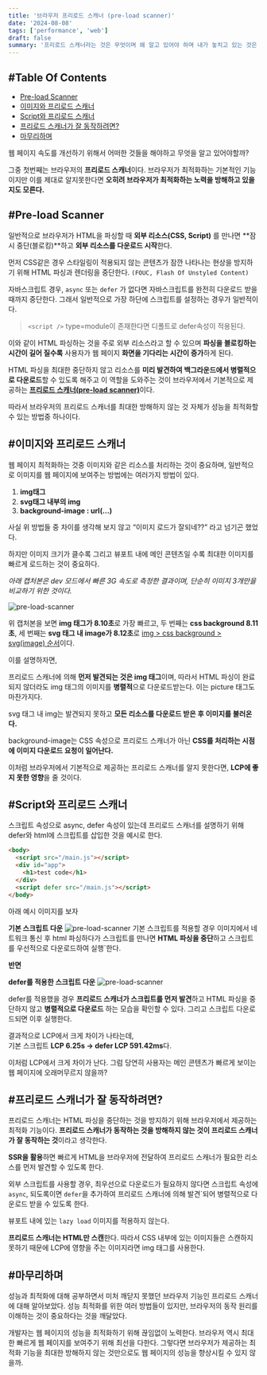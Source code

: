 ```yaml
---
title: '브라우저 프리로드 스캐너 (pre-load scanner)'
date: '2024-08-08'
tags: ['performance', 'web']
draft: false
summary: '프리로드 스캐너라는 것은 무엇이며 왜 알고 있어야 하며 내가 놓치고 있는 것은 무엇일까?'
---
```


## #Table Of Contents

- [Pre-load Scanner](#pre-load-scanner)
- [이미지와 프리로드 스캐너](#이미지와-프리로드-스캐너)
- [Script와 프리로드 스캐너](#script와-프리로드-스캐너)
- [프리로드 스캐너가 잘 동작하려면?](#프리로드-스캐너가-잘-동작하려면)
- [마무리하며](#마무리하며)

웹 페이지 속도를 개선하기 위해서 어떠한 것들을 해야하고 무엇을 알고 있어야할까?

그중 첫번째는 브라우저의 **프리로드 스캐너**이다. 브라우저가 최적화하는 기본적인 기능이지만 이를 제대로 알지못한다면 **오히려 브라우저가 최적화하는 노력을 방해하고 있을지도 모른다.**

## #Pre-load Scanner

일반적으로 브라우저가 HTML을 파싱할 때 **외부 리소스(CSS, Script)** 를 만나면 **잠시 중단(블로킹)**하고 **외부 리소스를 다운로드 시작**한다.

먼저 CSS같은 경우 스타일링이 적용되지 않는 콘텐츠가 잠깐 나타나는 현상을 방지하기 위해 HTML 파싱과 렌더링을 중단한다. `(FOUC, Flash Of Unstyled Content)`

자바스크립트 경우, `async` 또는 `defer` 가 없다면 자바스크립트를 완전히 다운로드 받을 때까지 중단한다. 그래서 일반적으로 가장 하단에 스크립트를 설정하는 경우가 일반적이다.

> `<script />` type=module이 존재한다면 디폴트로 defer속성이 적용된다.

이와 같이 HTML 파싱하는 것을 주로 외부 리소스라고 할 수 있으며 **파싱을 블로킹하는 시간이 길어 질수록** 사용자가 웹 페이지 **화면을 기다리는 시간이 증가**하게 된다.

HTML 파싱을 최대한 중단하지 않고 리소스를 **미리 발견하여 백그라운드에서 병렬적으로 다운로드**할 수 있도록 해주고 이 역할을 도와주는 것이 브라우저에서 기본적으로 제공하는 <u>**프리로드 스캐너(pre-load scanner)**</u>이다.

따라서 브라우저의 프리로드 스캐너를 최대한 방해하지 않는 것 자체가 성능을 최적화할 수 있는 방법중 하나이다.

## #이미지와 프리로드 스캐너

웹 페이지 최적화하는 것중 이미지와 같은 리소스를 처리하는 것이 중요하며, 일반적으로 이미지를 웹 페이지에 보여주는 방법에는 여러가지 방법이 있다.

1. **img태그**
2. **svg태그 내부의 img**
3. **background-image : url(…)**

사실 위 방법들 중 차이를 생각해 보지 않고 “이미지 로드가 잘되네??” 라고 넘기곤 했었다.

하지만 이미지 크기가 클수록 그리고 뷰포트 내에 메인 콘텐츠일 수록 최대한 이미지를 빠르게 로드하는 것이 중요하다.

_아래 캡처본은 dev 모드에서 빠른 3G 속도로 측정한 결과이며, 단순히 이미지 3개만을 비교하기 위한 것이다._

![pre-load-scanner](/jangth/static/images/web/preload-scanner-img.png)

위 캡처본을 보면 **img 태그가 8.10초**로 가장 빠르고, 두 번째는 **css background 8.11초**, 세 번째는 **svg 태그 내 image가 8.12초**로 <u>img > css background > svg(image) 순서</u>이다.

이를 설명하자면,

프리로드 스캐너에 의해 **먼저 발견되는 것은 img 태그**이며, 따라서 HTML 파싱이 완료되지 않더라도 img 태그의 이미지를 **병렬적**으로 다운로드받는다. 이는 picture 태그도 마찬가지다.

svg 태그 내 img는 발견되지 못하고 **모든 리소스를 다운로드 받은 후 이미지를 불러온다.**

background-image는 CSS 속성으로 프리로드 스캐너가 아닌 **CSS를 처리하는 시점에 이미지 다운로드 요청이 일어난다.**

이처럼 브라우저에서 기본적으로 제공하는 프리로드 스캐너를 알지 못한다면, **LCP에 좋지 못한 영향**을 줄 것이다.

## #Script와 프리로드 스캐너

스크립트 속성으로 async, defer 속성이 있는데 프리로드 스캐너를 설명하기 위해 defer와 html에 스크립트를 삽입한 것을 예시로 한다.

```html
<body>
  <script src="/main.js"></script>
  <div id="app">
    <h1>test code</h1>
  </div>
  <script defer src="/main.js"></script>
</body>
```

아래 예시 이미지를 보자

**기본 스크립트 다운**
![pre-load-scanner](/jangth/static/images/web/script-base.png)
기본 스크립트를 적용할 경우 이미지에서 네트워크 통신 후 html 파싱하다가 스크립트를 만나면 **HTML 파싱을 중단**하고 스크립트를 우선적으로 다운로드하여 실행`한다.

**반면**

**defer를 적용한 스크립트 다운**
![pre-load-scanner](/jangth/static/images/web/script-defer.png)

defer를 적용했을 경우 **프리로드 스캐너가 스크립트를 먼저 발견**하고 HTML 파싱을 중단하지 않고 **병렬적으로 다운로드** 하는 모습을 확인할 수 있다. 그리고 스크립트 다운로드되면 이후 실행한다.

결과적으로 LCP에서 크게 차이가 나타는데,  
기본 스크립트 **LCP 6.25s -> defer LCP 591.42ms**다.

이처럼 LCP에서 크게 차이가 난다. 그럼 당연히 사용자는 메인 콘텐츠가 빠르게 보이는 웹 페이지에 오래머무르지 않을까?

## #프리로드 스캐너가 잘 동작하려면?

프리로드 스캐너는 HTML 파싱을 중단하는 것을 방지하기 위해 브라우저에서 제공하는 최적화 기능이다. **프리로드 스캐너가 동작하는 것을 방해하지 않는 것이 프리로드 스캐너가 잘 동작하는 것**이라고 생각한다.

**SSR을 활용**하면 빠르게 HTML을 브라우저에 전달하여 프리로드 스캐너가 필요한 리소스를 먼저 발견할 수 있도록 한다.

외부 스크립트를 사용할 경우, 최우선으로 다운로드가 필요하지 않다면 스크립트 속성에 `async`, 되도록이면 `defer`을 추가하여 프리로드 스캐너에 의해 발견`되어 병렬적으로 다운로드 받을 수 있도록 한다.

뷰포트 내에 있는 `lazy load` 이미지를 적용하지 않는다.

**프리로드 스캐너는 HTML만 스캔**한다. 따라서 CSS 내부에 있는 이미지들은 스캔하지 못하기 때문에 LCP에 영향을 주는 이미지라면 img 태그를 사용한다.

## #마무리하며

성능과 최적화에 대해 공부하면서 미처 깨닫지 못했던 브라우저 기능인 프리로드 스캐너에 대해 알아보았다. 성능 최적화를 위한 여러 방법들이 있지만, 브라우저의 동작 원리를 이해하는 것이 중요하다는 것을 깨달았다.

개발자는 웹 페이지의 성능을 최적화하기 위해 끊임없이 노력한다. 브라우저 역시 최대한 빠르게 웹 페이지를 보여주기 위해 최선을 다한다. 그렇다면 브라우저가 제공하는 최적화 기능을 최대한 방해하지 않는 것만으로도 웹 페이지의 성능을 향상시킬 수 있지 않을까.
